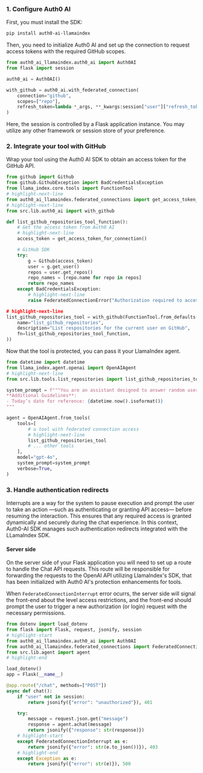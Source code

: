 ### 1. Configure Auth0 AI

First, you must install the SDK:

```bash
pip install auth0-ai-llamaindex
```

Then, you need to initialize Auth0 AI and set up the connection to request access tokens with the required GitHub scopes.

```python ./src/lib/auth0-ai.py
from auth0_ai_llamaindex.auth0_ai import Auth0AI
from flask import session

auth0_ai = Auth0AI()

with_github = auth0_ai.with_federated_connection(
    connection="github",
    scopes=["repo"],
    refresh_token=lambda *_args, **_kwargs:session["user"]["refresh_token"],
)
```
<Info>
Here, the session is controlled by a Flask application instance. You may utilize any other framework or session store of your preference.
</Info>

### 2. Integrate your tool with GitHub

Wrap your tool using the Auth0 AI SDK to obtain an access token for the GitHub API.

```python ./src/lib/tools/list_repositories.py wrap
from github import Github
from github.GithubException import BadCredentialsException
from llama_index.core.tools import FunctionTool
# highlight-next-line
from auth0_ai_llamaindex.federated_connections import get_access_token_for_connection, FederatedConnectionError
# highlight-next-line
from src.lib.auth0_ai import with_github

def list_github_repositories_tool_function():
    # Get the access token from Auth0 AI
    # highlight-next-line
    access_token = get_access_token_for_connection()

    # GitHub SDK
    try:
        g = Github(access_token)
        user = g.get_user()
        repos = user.get_repos()
        repo_names = [repo.name for repo in repos]
        return repo_names
    except BadCredentialsException:
        # highlight-next-line
        raise FederatedConnectionError("Authorization required to access the Federated Connection

# highlight-next-line
list_github_repositories_tool = with_github(FunctionTool.from_defaults(
    name="list_github_repositories",
    description="List respositories for the current user on GitHub",
    fn=list_github_repositories_tool_function,
))
```

Now that the tool is protected, you can pass it your LlamaIndex agent.

```python ./src/lib/agent.ts wrap
from datetime import datetime
from llama_index.agent.openai import OpenAIAgent
# highlight-next-line
from src.lib.tools.list_repositories import list_github_repositories_tool

system_prompt = f"""You are an assistant designed to answer random user's questions.
**Additional Guidelines**:
- Today’s date for reference: {datetime.now().isoformat()}
"""

agent = OpenAIAgent.from_tools(
    tools=[
        # a tool with federated connection access
        # highlight-next-line
        list_github_repositories_tool
        # ... other tools
    ],
    model="gpt-4o",
    system_prompt=system_prompt
    verbose=True,
)
```

### 3. Handle authentication redirects

Interrupts are a way for the system to pause execution and prompt the user to take an action —such as authenticating or granting API access— before resuming the interaction. This ensures that any required access is granted dynamically and securely during the chat experience. In this context, Auth0-AI SDK manages such authentication redirects integrated with the LLamaIndex SDK.

#### Server side

On the server side of your Flask application you will need to set up a route to handle the Chat API requests. This route will be responsible for forwarding the requests to the OpenAI API utilizing LlamaIndex's SDK, that has been initialized with Auth0 AI's protection enhancements for tools.

When `FederatedConnectionInterrupt` error ocurrs, the server side will signal the front-end about the level access restrictions, and the front-end should prompt the user to trigger a new authorization (or login) request with the necessary permissions.


```python ./src/app.py wrap
from dotenv import load_dotenv
from flask import Flask, request, jsonify, session
# highlight-start
from auth0_ai_llamaindex.auth0_ai import Auth0AI
from auth0_ai_llamaindex.federated_connections import FederatedConnectionInterrupt
from src.lib.agent import agent
# highlight-end

load_dotenv()
app = Flask(__name__)

@app.route("/chat", methods=["POST"])
async def chat():
    if "user" not in session:
        return jsonify({"error": "unauthorized"}), 401

    try:
        message = request.json.get("message")
        response = agent.achat(message)
        return jsonify({"response": str(response)})
    # highlight-start
    except FederatedConnectionInterrupt as e:
        return jsonify({"error": str(e.to_json())}), 403
    # highlight-end
    except Exception as e:
        return jsonify({"error": str(e)}), 500
```
